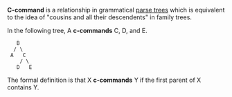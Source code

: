 '''C-command''' is a relationship in grammatical [[parse tree]]s which is equivalent to the idea of "cousins and all their descendents" in family trees.

In the following tree, A '''c-commands''' C, D, and E.

<pre>
   B
  / \
 A   C
    / \
   D   E
</pre>

The formal definition is that X '''c-commands''' Y if the first parent of X contains Y.